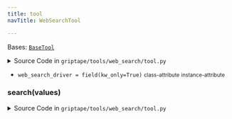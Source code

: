 ```yaml
---
title: tool
navTitle: WebSearchTool

---
```


<span id="griptape.tools.web_search.tool.WebSearchTool"></span>

Bases:
 [`BaseTool`](..#griptape.tools.BaseTool "BaseTool (griptape.tools.BaseTool)")

<details><summary>Source Code in <code>griptape&#47;tools&#47;web_search&#47;tool.py</code></summary>

```python
@define
class WebSearchTool(BaseTool):
    web_search_driver: BaseWebSearchDriver = field(kw_only=True)

    @activity(
        config={
            "description": "Can be used for searching the web via the {{ _self.web_search_driver.__class__.__name__}}.",
            "schema": Schema(
                {
                    Literal(
                        "query",
                        description="Search engine request that returns a list of pages with titles, descriptions, and URLs",
                    ): str,
                },
            ),
        },
    )
    def search(self, values: dict) -> ListArtifact | ErrorArtifact:
        # `BaseWebSearchDriver.query` already has a parameter named `query`, so we need to pop it from the values
        # to avoid passing it twice.
        query = values.pop("query")

        try:
            return self.web_search_driver.search(query, **values)
        except Exception as e:
            return ErrorArtifact(f"Error searching '{query}' with {self.web_search_driver.__class__.__name__}: {e}")
```

</details>

-   `web_search_driver = field(kw_only=True)` <small>class-attribute</small> <small>instance-attribute</small>  <span id="griptape.tools.web_search.tool.WebSearchTool.web_search_driver"></span> 

<span id="griptape.tools.web_search.tool.WebSearchTool.search"></span>

### search(values)

<details><summary>Source Code in <code>griptape&#47;tools&#47;web_search&#47;tool.py</code></summary>

```python
@activity(
    config={
        "description": "Can be used for searching the web via the {{ _self.web_search_driver.__class__.__name__}}.",
        "schema": Schema(
            {
                Literal(
                    "query",
                    description="Search engine request that returns a list of pages with titles, descriptions, and URLs",
                ): str,
            },
        ),
    },
)
def search(self, values: dict) -> ListArtifact | ErrorArtifact:
    # `BaseWebSearchDriver.query` already has a parameter named `query`, so we need to pop it from the values
    # to avoid passing it twice.
    query = values.pop("query")

    try:
        return self.web_search_driver.search(query, **values)
    except Exception as e:
        return ErrorArtifact(f"Error searching '{query}' with {self.web_search_driver.__class__.__name__}: {e}")
```

</details>
